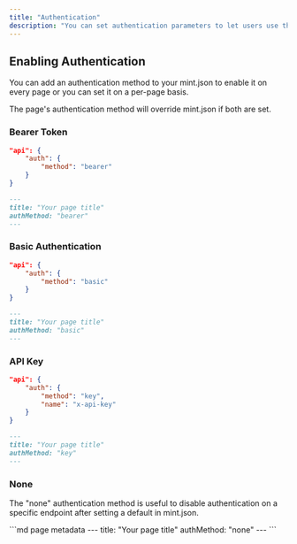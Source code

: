 ```yaml
---
title: "Authentication"
description: "You can set authentication parameters to let users use their real API keys."
---
```


## Enabling Authentication

You can add an authentication method to your mint.json to enable it on every page or you can set it on a per-page basis.

The page's authentication method will override mint.json if both are set.

### Bearer Token

<CodeGroup>

```json mint.json
"api": {
    "auth": {
        "method": "bearer"
    }
}
```

```md page metadata
---
title: "Your page title"
authMethod: "bearer"
---
```

</CodeGroup>

### Basic Authentication

<CodeGroup>

```json mint.json
"api": {
    "auth": {
        "method": "basic"
    }
}
```

```md page metadata
---
title: "Your page title"
authMethod: "basic"
---
```

</CodeGroup>

### API Key

<CodeGroup>

```json mint.json
"api": {
    "auth": {
        "method": "key",
        "name": "x-api-key"
    }
}
```

```md page metadata
---
title: "Your page title"
authMethod: "key"
---
```

</CodeGroup>

### None

The "none" authentication method is useful to disable authentication on a specific endpoint after setting a default in mint.json.

<CodeGroup>
```md page metadata
---
title: "Your page title"
authMethod: "none"
---
```
</CodeGroup>
